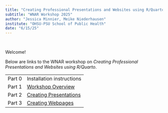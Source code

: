 ```yaml
---
title: "Creating Professional Presentations and Websites using R/Quarto"
subtitle: "WNAR Workshop 2025"
author: "Jessica Minnier, Meike Niederhausen"
institute: "OHSU-PSU School of Public Health"
date: "6/15/25"
---
```


<br>

Welcome!

Below are links to the WNAR workshop on *Creating Professional Presentations and Websites using R/Quarto*.

|        |                                                   |
|--------|---------------------------------------------------|
| Part 0 | Installation instructions                         |
| Part 1 | [Workshop Overview](part1_overview.qmd)           |
| Part 2 | [Creating Presentations](part2_presentations.qmd) |
| Part 3 | [Creating Webpages](part3_webpages.qmd)           |
